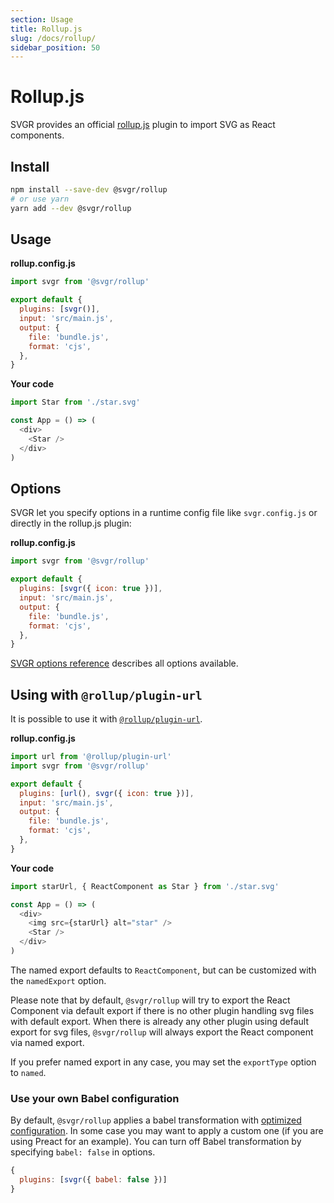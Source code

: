 ```yaml
---
section: Usage
title: Rollup.js
slug: /docs/rollup/
sidebar_position: 50
---
```


# Rollup.js

SVGR provides an official [rollup.js](https://rollupjs.org) plugin to import SVG as React components.

<carbon-ad />

## Install

```bash
npm install --save-dev @svgr/rollup
# or use yarn
yarn add --dev @svgr/rollup
```

## Usage

**rollup.config.js**

```js
import svgr from '@svgr/rollup'

export default {
  plugins: [svgr()],
  input: 'src/main.js',
  output: {
    file: 'bundle.js',
    format: 'cjs',
  },
}
```

**Your code**

```js
import Star from './star.svg'

const App = () => (
  <div>
    <Star />
  </div>
)
```

## Options

SVGR let you specify options in a runtime config file like `svgr.config.js` or directly in the rollup.js plugin:

**rollup.config.js**

```js
import svgr from '@svgr/rollup'

export default {
  plugins: [svgr({ icon: true })],
  input: 'src/main.js',
  output: {
    file: 'bundle.js',
    format: 'cjs',
  },
}
```

[SVGR options reference](https://react-svgr.com/docs/options/) describes all options available.

## Using with `@rollup/plugin-url`

It is possible to use it with [`@rollup/plugin-url`](https://github.com/rollup/plugins/tree/master/packages/url).

**rollup.config.js**

```js
import url from '@rollup/plugin-url'
import svgr from '@svgr/rollup'

export default {
  plugins: [url(), svgr({ icon: true })],
  input: 'src/main.js',
  output: {
    file: 'bundle.js',
    format: 'cjs',
  },
}
```

**Your code**

```js
import starUrl, { ReactComponent as Star } from './star.svg'

const App = () => (
  <div>
    <img src={starUrl} alt="star" />
    <Star />
  </div>
)
```

The named export defaults to `ReactComponent`, but can be customized with the `namedExport` option.

Please note that by default, `@svgr/rollup` will try to export the React Component via default export if there is no other plugin handling svg files with default export. When there is already any other plugin using default export for svg files, `@svgr/rollup` will always export the React component via named export.

If you prefer named export in any case, you may set the `exportType` option to `named`.

### Use your own Babel configuration

By default, `@svgr/rollup` applies a babel transformation with [optimized configuration](https://github.com/gregberge/svgr/blob/main/packages/rollup/src/index.ts). In some case you may want to apply a custom one (if you are using Preact for an example). You can turn off Babel transformation by specifying `babel: false` in options.

```js
{
  plugins: [svgr({ babel: false })]
}
```
